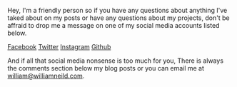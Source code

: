 
<Layout>

<Meta
    title="Contact"
    description="Hey, I'm a friendly person so if you have any questions about anything I've taked about on my posts or have any
questions about my projects, don't be affraid to drop me a message on one of my social media accounts"
/>
<PageHeader title="Contact" />

<PageContainer>

Hey, I'm a friendly person so if you have any questions about anything I've taked about on my posts or have any
questions about my projects, don't be affraid to drop me a message on one of my social media accounts listed below.

[Facebook](https://www.facebook.com/profile.php?id=100009434476455)
[Twitter](https://twitter.com/wsngamerz)
[Instagram](https://www.instagram.com/wneild5)
[Github](https://github.com/wsngamerz)

And if all that social media nonsense is too much for you, There is always the comments section below my blog posts or
you can email me at <a href="mailto:william@williamneild.com" target="_blank">william@williamneild.com</a>.

</PageContainer>
</Layout>
